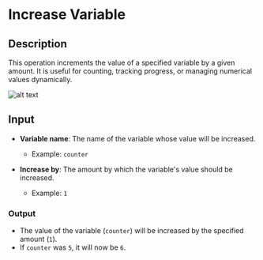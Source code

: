 # Increase Variable

## **Description**

This operation increments the value of a specified variable by a given amount. It is useful for counting, tracking progress, or managing numerical values dynamically.  

![alt text](../../assets/variable/increase-variable.png)

## **Input**

- **Variable name**: The name of the variable whose value will be increased.  
  - Example: `counter`  

- **Increase by**: The amount by which the variable's value should be increased.  
  - Example: `1`  

### **Output**

- The value of the variable (`counter`) will be increased by the specified amount (`1`).  
- If `counter` was `5`, it will now be `6`.  